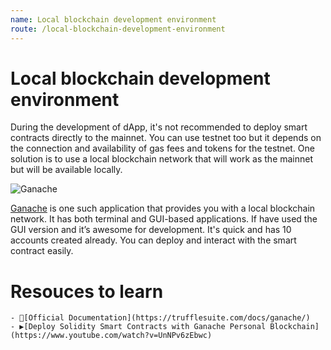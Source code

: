 ```yaml
---
name: Local blockchain development environment
route: /local-blockchain-development-environment
---
```


# Local blockchain development environment

During the development of dApp, it's not recommended to deploy smart contracts directly to the mainnet. You can use testnet too but it depends on the connection and availability of gas fees and tokens for the testnet. One solution is to use a local blockchain network that will work as the mainnet but will be available locally.

![Ganache](https://miro.medium.com/max/624/1*6Cbo1WZ499BM4b8Q7Ziyug.png)

[Ganache](https://trufflesuite.com/docs/ganache/) is one such application that provides you with a local blockchain network. It has both terminal and GUI-based applications. If have used the GUI version and it’s awesome for development. It's quick and has 10 accounts created already. You can deploy and interact with the smart contract easily.

# Resouces to learn

    - 📄[Official Documentation](https://trufflesuite.com/docs/ganache/)
    - ▶️[Deploy Solidity Smart Contracts with Ganache Personal Blockchain](https://www.youtube.com/watch?v=UnNPv6zEbwc)
